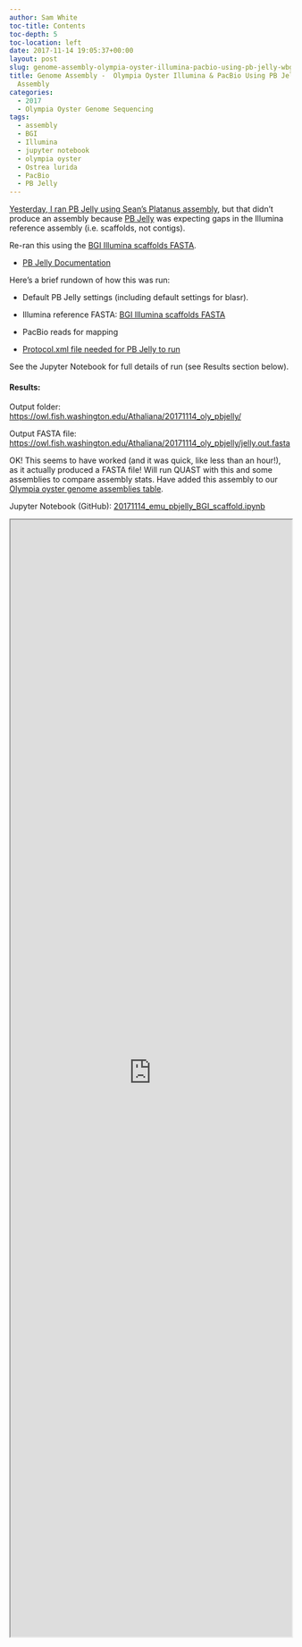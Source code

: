 ```yaml
---
author: Sam White
toc-title: Contents
toc-depth: 5
toc-location: left
date: 2017-11-14 19:05:37+00:00
layout: post
slug: genome-assembly-olympia-oyster-illumina-pacbio-using-pb-jelly-wbgi-scaffold-assembly
title: Genome Assembly -  Olympia Oyster Illumina & PacBio Using PB Jelly w/BGI Scaffold
  Assembly
categories:
  - 2017
  - Olympia Oyster Genome Sequencing
tags:
  - assembly
  - BGI
  - Illumina
  - jupyter notebook
  - olympia oyster
  - Ostrea lurida
  - PacBio
  - PB Jelly
---
```


[Yesterday, I ran PB Jelly using Sean's Platanus assembly](https://robertslab.github.io/sams-notebook/posts/2017/2017-11-14-genome-assembly-olympia-oyster-illumina-pacbio-using-pb-jelly-wplatanus-assembly/), but that didn't produce an assembly because [PB Jelly](https://sourceforge.net/p/pb-jelly/wiki/Home/) was expecting gaps in the Illumina reference assembly (i.e. scaffolds, not contigs).

Re-ran this using the [BGI Illumina scaffolds FASTA](https://owl.fish.washington.edu/O_lurida_genome_assemblies_BGI/20161201/cdts-hk.genomics.cn/Ostrea_lurida/Ostrea_lurida.fa).





  * [PB Jelly Documentation](https://sourceforge.net/p/pb-jelly/wiki/Home/)



Here's a brief rundown of how this was run:



  * Default PB Jelly settings (including default settings for blasr).


  * Illumina reference FASTA: [BGI Illumina scaffolds FASTA](https://owl.fish.washington.edu/O_lurida_genome_assemblies_BGI/20161201/cdts-hk.genomics.cn/Ostrea_lurida/Ostrea_lurida.fa)


  * PacBio reads for mapping


  * [Protocol.xml file needed for PB Jelly to run](https://owl.fish.washington.edu/Athaliana/20171114_oly_pbjelly/Protocol.xml)



See the Jupyter Notebook for full details of run (see Results section below).



#### Results:



Output folder: [https://owl.fish.washington.edu/Athaliana/20171114_oly_pbjelly/](http://owl.fish.washington.edu/Athaliana/20171114_oly_pbjelly/)

Output FASTA file: [https://owl.fish.washington.edu/Athaliana/20171114_oly_pbjelly/jelly.out.fasta](http://owl.fish.washington.edu/Athaliana/20171114_oly_pbjelly/jelly.out.fasta)

OK! This seems to have worked (and it was quick, like less than an hour!), as it actually produced a FASTA file! Will run QUAST with this and some assemblies to compare assembly stats. Have added this assembly to our [Olympia oyster genome assemblies table](https://github.com/RobertsLab/project-olympia.oyster-genomic/wiki/Genome-Assemblies).

Jupyter Notebook (GitHub): [20171114_emu_pbjelly_BGI_scaffold.ipynb](https://github.com/sr320/LabDocs/blob/master/jupyter_nbs/sam/20171114_emu_pbjelly_BGI_scaffold.ipynb)

<iframe src="https://render.githubusercontent.com/view/ipynb?commit=97a28b38b6bbbd989a77ea69d172e6c0e4dd4ef0&enc;_url=68747470733a2f2f7261772e67697468756275736572636f6e74656e742e636f6d2f73723332302f4c6162446f63732f393761323862333862366262626439383961373765613639643137326536633065346464346566302f6a7570797465725f6e62732f73616d2f32303137313131345f656d755f70626a656c6c795f4247495f73636166666f6c642e6970796e62&nwo;=sr320%2FLabDocs&path;=jupyter_nbs%2Fsam%2F20171114_emu_pbjelly_BGI_scaffold.ipynb&repository;_id=13746500&repository;_type=Repository#f3ad29ab-37d8-49b9-8e4b-7a2b3b25a19d" width="100%" height="2000" scrolling="yes"></iframe>
